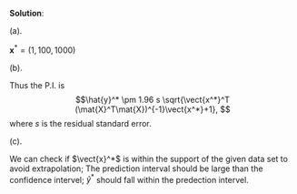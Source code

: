 
\color{blue}

**Solution**:
  
(a). 

$\mathbf{x}^*=(1,100,1000)$

(b). 

\begin{equation}
\begin{aligned}
Var(\hat{y}^*+\epsilon_{new})&=Var(\mathbf{x^*}^T \mathbf{\hat{\beta}}+\epsilon_{new})\\
&=Var(\mathbf{x^*}^T \mathbf{\hat{\beta}})+Var(\epsilon_{new})\\
&=\sigma^2 (\mathbf{x^*}^T (\mathbb{X}^T\mathbb{X})^{-1}\mathbf{x^*}+1)
\end{aligned}
\end{equation}

Thus the P.I. is
$$\hat{y}^* \pm 1.96 s \sqrt{\vect{x^*}^T (\mat{X}^T\mat{X})^{-1}\vect{x^*}+1}, $$
where $s$ is the residual standard error.
  
(c). 

We can check if $\vect{x}^*$ is within the support of the given data set to avoid extrapolation; The prediction interval should be large than the confidence intervel; $\hat{y}^*$ should fall within the predection intervel.

\color{black}

